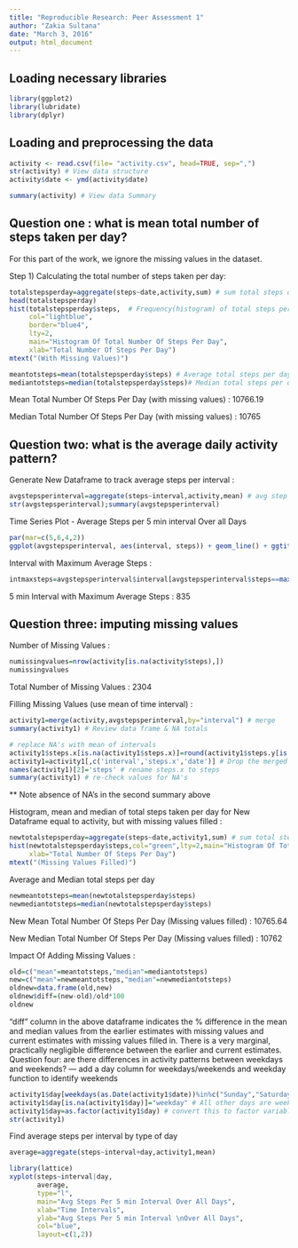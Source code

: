 ```yaml
---
title: "Reproducible Research: Peer Assessment 1"
author: "Zakia Sultana"
date: "March 3, 2016"
output: html_document
---
```

Loading necessary libraries
---

```r
library(ggplot2)
library(lubridate)
library(dplyr)
```
Loading and preprocessing the data
---
```r
activity <- read.csv(file= "activity.csv", head=TRUE, sep=",")
str(activity) # View data structure
activity$date <- ymd(activity$date)

summary(activity) # View data Summary
```
Question one : what is mean total number of steps taken per day?
---
For this part of the work, we ignore the missing values in the dataset.

Step 1) Calculating the total number of steps taken per day:

```r
totalstepsperday=aggregate(steps~date,activity,sum) # sum total steps over each day
head(totalstepsperday)
hist(totalstepsperday$steps,  # Frequency(histogram) of total steps per day
     col="lightblue",
     border="blue4",
     lty=2,
     main="Histogram Of Total Number Of Steps Per Day",
     xlab="Total Number Of Steps Per Day")
mtext("(With Missing Values)")
```


```r
meantotsteps=mean(totalstepsperday$steps) # Average total steps per day
mediantotsteps=median(totalstepsperday$steps)# Median total steps per day 
```
Mean Total Number Of Steps Per Day (with missing values) : 10766.19

Median Total Number Of Steps Per Day (with missing values) : 10765

Question two: what is the average daily activity pattern?
---
Generate New Dataframe to track average steps per interval :


```r
avgstepsperinterval=aggregate(steps~interval,activity,mean) # avg step per interval
str(avgstepsperinterval);summary(avgstepsperinterval)
```

Time Series Plot - Average Steps per 5 min interval Over all Days

```r
par(mar=c(5,6,4,2))
ggplot(avgstepsperinterval, aes(interval, steps)) + geom_line() + ggtitle("Avg Steps Per 5 min Interval Over All Day")
```

Interval with Maximum Average Steps :

```r
intmaxsteps=avgstepsperinterval$interval[avgstepsperinterval$steps==max(avgstepsperinterval$steps)]
```
5 min Interval with Maximum Average Steps : 835


Question three: imputing missing values
---
Number of Missing Values :

```r
numissingvalues=nrow(activity[is.na(activity$steps),])
numissingvalues
```
Total Number of Missing Values : 2304

Filling Missing Values (use mean of time interval) :

```r
activity1=merge(activity,avgstepsperinterval,by="interval") # merge
summary(activity1) # Review data frame & NA totals
```

```r
# replace NA's with mean of intervals
activity1$steps.x[is.na(activity1$steps.x)]=round(activity1$steps.y[is.na(activity1$steps.x)],0) 
activity1=activity1[,c('interval','steps.x','date')] # Drop the merged column
names(activity1)[2]='steps' # rename steps.x to steps
summary(activity1) # re-check values for NA's
```
** Note absence of NA's in the second summary above

Histogram, mean and median of total steps taken per day for New Dataframe equal to activity, but with missing values filled :

```r
newtotalstepsperday=aggregate(steps~date,activity1,sum) # sum total steps over each day
hist(newtotalstepsperday$steps,col="green",lty=2,main="Histogram Of Total Number Of Steps Per Day",
     xlab="Total Number Of Steps Per Day")
mtext("(Missing Values Filled)")
```

Average and Median total steps per day

```r
newmeantotsteps=mean(newtotalstepsperday$steps) 
newmediantotsteps=median(newtotalstepsperday$steps)
```
New Mean Total Number Of Steps Per Day (Missing values filled) : 10765.64

New Median Total Number Of Steps Per Day (Missing values filled) : 10762

Impact Of Adding Missing Values :

```r
old=c("mean"=meantotsteps,"median"=mediantotsteps)
new=c("mean"=newmeantotsteps,"median"=newmediantotsteps)
oldnew=data.frame(old,new)
oldnew$diff=(new-old)/old*100
oldnew
```
"diff" column in the above dataframe indicates the % difference in the mean and median values from the earlier estimates with missing values and current estimates with missing values filled in. There is a very marginal, practically negligible difference between the earlier and current estimates.
Question four: are there differences in activity patterns between weekdays and weekends?
---
add a day column for weekdays/weekends and weekday function to identify weekends

```r
activity1$day[weekdays(as.Date(activity1$date))%in%c("Sunday","Saturday")]="weekend" 
activity1$day[is.na(activity1$day)]="weekday" # All other days are weekdays
activity1$day=as.factor(activity1$day) # convert this to factor variable
str(activity1) 
```
Find average steps per interval by type of day
```r
average=aggregate(steps~interval+day,activity1,mean)  
```
```r
library(lattice)
xyplot(steps~interval|day,
       average,
       type="l",
       main="Avg Steps Per 5 min Interval Over All Days",
       xlab="Time Intervals",
       ylab="Avg Steps Per 5 min Interval \nOver All Days",
       col="blue",
       layout=c(1,2))
```
